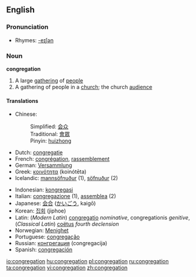 ==English==

===Pronunciation===
*Rhymes: [[Rhymes:English:-eɪʃǝn|-eɪʃǝn]]

===Noun===
'''congregation'''

# A large [[gathering]] of [[people]]
# A gathering of people in a [[church]]; the church [[audience]]

====Translations====
{{top}}
*Chinese:
*:Simplified: [[会众]]
*:Traditional: [[會眾]]
*:Pinyin: [[huizhong]]
*Dutch: [[congregatie]]
*French: [[congrégation]], [[rassemblement]]
*German: [[Versammlung]]
*Greek: [[κοινότητα]] (koinótēta)
*Icelandic: [[mannsöfnuður]] {{m}} (1), [[söfnuður]] {{m}} (2)
{{mid}}
*Indonesian: [[kongregasi]]
*Italian: [[congregazione]] (1), [[assemblea]] (2)
*Japanese: [[会合]] ([[かいごう]], kaigō)
*Korean: [[집회]] (jiphoe)
*Latin: (''Modern Latin'') [[congregatio]] ''nominative'', congregationis ''genitive'', (''Classical Latin'') [[coëtus]] ''fourth declension''
*Norwegian: [[Menighet]]
*Portuguese: [[congregação]]
*Russian: [[конгрегация]] (congregacija)
*Spanish: [[congregación]]
{{bottom}}

[[io:congregation]]
[[hu:congregation]]
[[pl:congregation]]
[[ru:congregation]]
[[ta:congregation]]
[[vi:congregation]]
[[zh:congregation]]